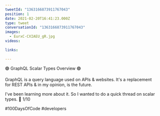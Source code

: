```yaml
---
tweetId: "1363166873911767043"
position: 1
date: 2021-02-20T16:41:23.000Z
type: tweet
conversationId: "1363166873911767043"
images:
  - EurxC-CXIAEU_gR.jpg
videos:
  
links:
  
---
```

🟣 GraphQL Scalar Types Overview 🟣 

GraphQL is a query language used on APIs &amp; websites. It's a replacement for REST APIs &amp; in my opinion, is the future.

I've been learning more about it. So I wanted to do a quick thread on scalar types. 🧵 1/10

#100DaysOfCode #developers 
